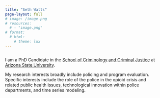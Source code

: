 ```yaml
---
title: "Seth Watts"
page-layout: full
# image: /image.png
# resources: 
  # - "image.png"
# format:
  # html:
    # theme: lux
---
```


```r

```

::: {.column-page-inset}
::: {.column-page-inset-left}

I am a PhD Candidate in the [School of Criminology and Criminal Justice](https://ccj.asu.edu/) at [Arizona State University](https://www.asu.edu/). 

My research interests broadly include policing and program evaluation. Specific interests include the role of the police in the opioid crisis and related public health issues, technological innovation within police departments, and time series modeling.

:::

:::

<br>

::: {.column-page-inset .text-center}

```{=html}
<a class="btn btn-outline-dark", href="https://twitter.com/SethBWatts" target="_blank" rel="noopener noreferrer">
    <i class="bi bi-twitter" role='img' aria-label='Twitter'></i>
    
</a>

<a class="btn btn-outline-dark", href="https://github.com/sBwatts" target="_blank" rel="noopener noreferrer">
    <i class="bi bi-github" role='img' aria-label='Github'></i>

</a>

<a class="btn btn-outline-dark", href="mailto:swatts12@asu.edu" target="_blank" rel="noopener noreferrer">
    <i class="ai bi-envelope" role='img' aria-label='email'></i>
</a>
```

:::
